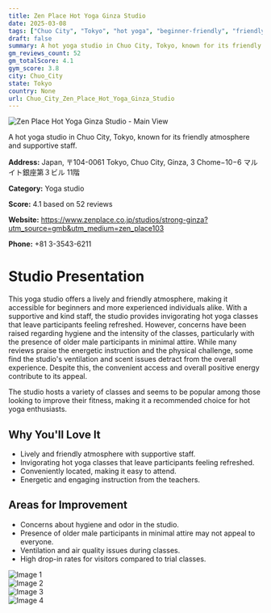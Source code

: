 ```yaml
---
title: Zen Place Hot Yoga Ginza Studio
date: 2025-03-08
tags: ["Chuo City", "Tokyo", "hot yoga", "beginner-friendly", "friendly atmosphere", "accessibility", "Chuo City"]  
draft: false
summary: A hot yoga studio in Chuo City, Tokyo, known for its friendly atmosphere and supportive staff.
gm_reviews_count: 52
gm_totalScore: 4.1
gym_score: 3.8
city: Chuo_City
state: Tokyo
country: None
url: Chuo_City_Zen_Place_Hot_Yoga_Ginza_Studio
---
```


<div className="aspect-[16/9] relative my-8">
  <img 
    src="https://lh3.googleusercontent.com/gps-cs-s/AB5caB8SrBTYzzWfR_aXwSMvMOLcwrWLEH-vw4BRoW_EON1F-1Iy4Zy-nfkU87QTk-5d5kNcLBJbmTFOrg5ABDd7UuOAtVvzYaXkP300W5jvlwL9N4HtqLWwW-ydmLrczroUhEyAZzeO=w1920-h1080-k-no"
    alt="Zen Place Hot Yoga Ginza Studio - Main View"
    className="object-cover absolute inset-0 w-full h-full rounded-lg"
  />
</div>

A hot yoga studio in Chuo City, Tokyo, known for its friendly atmosphere and supportive staff.

**Address:** Japan, 〒104-0061 Tokyo, Chuo City, Ginza, 3 Chome−10−6 マルイト銀座第３ビル 11階

**Category:** Yoga studio

**Score:** 4.1 based on 52 reviews

**Website:** https://www.zenplace.co.jp/studios/strong-ginza?utm_source=gmb&utm_medium=zen_place103

**Phone:** +81 3-3543-6211

# Studio Presentation

This yoga studio offers a lively and friendly atmosphere, making it accessible for beginners and more experienced individuals alike. With a supportive and kind staff, the studio provides invigorating hot yoga classes that leave participants feeling refreshed. However, concerns have been raised regarding hygiene and the intensity of the classes, particularly with the presence of older male participants in minimal attire. While many reviews praise the energetic instruction and the physical challenge, some find the studio's ventilation and scent issues detract from the overall experience. Despite this, the convenient access and overall positive energy contribute to its appeal.

The studio hosts a variety of classes and seems to be popular among those looking to improve their fitness, making it a recommended choice for hot yoga enthusiasts.

## Why You'll Love It

- Lively and friendly atmosphere with supportive staff.
- Invigorating hot yoga classes that leave participants feeling refreshed.
- Conveniently located, making it easy to attend.
- Energetic and engaging instruction from the teachers.

## Areas for Improvement

- Concerns about hygiene and odor in the studio.
- Presence of older male participants in minimal attire may not appeal to everyone.
- Ventilation and air quality issues during classes.
- High drop-in rates for visitors compared to trial classes.

<div className="grid grid-cols-1 xl:grid-cols-2 gap-4 my-8">
<div className="aspect-[4/3] relative"><img src="https://lh3.googleusercontent.com/p/AF1QipNHF5CmpzX4qAIvzLKSIP95xZp0YQbZO-C4ivnk=w1920-h1080-k-no" alt="Image 1" className="object-cover absolute inset-0 w-full h-full rounded-lg" /></div>
<div className="aspect-[4/3] relative"><img src="https://lh3.googleusercontent.com/gps-cs-s/AB5caB9S8OYJqd_KARuD10AbEcBbYOXq0y9lUmHrq5hJFx09BE-Ubbnr1bs0qkgsOZPDgsdBf1OdkRENUf6K8CyGdvIki8ZeCHeTyTSVymCPKAEWoxD-ZG9m8FfbstVEajpe1hqdnZrk=w1920-h1080-k-no" alt="Image 2" className="object-cover absolute inset-0 w-full h-full rounded-lg" /></div>
<div className="aspect-[4/3] relative"><img src="https://lh3.googleusercontent.com/gps-cs-s/AB5caB8nQwP2lHjV2pVMVOmcn4TrL5LrShzH7CfSMtgwMZMBEUU0-Qa-8QLVaAZkHHo6IavRvWHg8552qPt5lspMiUiDHeBW0NVwheFQRtMUfGvNuJC_82jKayD2Ok-NaltZTchcUwO8tg=w1920-h1080-k-no" alt="Image 3" className="object-cover absolute inset-0 w-full h-full rounded-lg" /></div>
<div className="aspect-[4/3] relative"><img src="https://lh3.googleusercontent.com/gps-cs-s/AB5caB8Lkb3HZPdis9BCsr_6RovqxoVt0-bfDn_d74mPbg_K7jXJ41kqsnc7mC0NqBleYfDQFF3rjibynhYF9aB1fZ9aqHBY3dvWYgZPhVEn2oz1KSfUijKiksNgLjfyjF0lq0PmL7KP=w1920-h1080-k-no" alt="Image 4" className="object-cover absolute inset-0 w-full h-full rounded-lg" /></div>
</div>